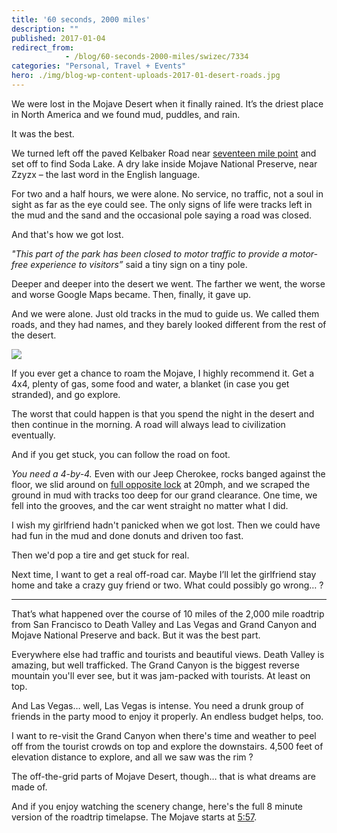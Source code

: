 ```yaml
---
title: '60 seconds, 2000 miles'
description: ""
published: 2017-01-04
redirect_from: 
            - /blog/60-seconds-2000-miles/swizec/7334
categories: "Personal, Travel + Events"
hero: ./img/blog-wp-content-uploads-2017-01-desert-roads.jpg
---
```

We were lost in the Mojave Desert when it finally rained. It’s the driest place in North America and we found mud, puddles, and rain.



It was the best.



We turned left off the paved Kelbaker Road near [seventeen mile point](https://www.google.com/maps/place/Soda+Lake/@35.2177389,-115.8921703,3920m/data=!3m1!1e3!4m5!3m4!1s0x80c5a2f67c7237db:0xc0edfaaf9e63aa37!8m2!3d35.16519!4d-116.07142) and set off to find Soda Lake. A dry lake inside Mojave National Preserve, near Zzyzx – the last word in the English language.



For two and a half hours, we were alone. No service, no traffic, not a soul in sight as far as the eye could see. The only signs of life were tracks left in the mud and the sand and the occasional pole saying a road was closed.



And that's how we got lost.



_"This part of the park has been closed to motor traffic to provide a motor-free experience to visitors”_ said a tiny sign on a tiny pole.



Deeper and deeper into the desert we went. The farther we went, the worse and worse Google Maps became. Then, finally, it gave up.



And we were alone. Just old tracks in the mud to guide us. We called them roads, and they had names, and they barely looked different from the rest of the desert.



![](./img/blog-wp-content-uploads-2017-01-desert-roads.jpg)



If you ever get a chance to roam the Mojave, I highly recommend it. Get a 4x4, plenty of gas, some food and water, a blanket (in case you get stranded), and go explore.



The worst that could happen is that you spend the night in the desert and then continue in the morning. A road will always lead to civilization eventually.



And if you get stuck, you can follow the road on foot.



_You need a 4-by-4._ Even with our Jeep Cherokee, rocks banged against the floor, we slid around on [full opposite lock](https://en.wikipedia.org/wiki/Opposite_lock) at 20mph, and we scraped the ground in mud with tracks too deep for our grand clearance. One time, we fell into the grooves, and the car went straight no matter what I did.



I wish my girlfriend hadn't panicked when we got lost. Then we could have had fun in the mud and done donuts and driven too fast.



Then we'd pop a tire and get stuck for real.



Next time, I want to get a real off-road car. Maybe I’ll let the girlfriend stay home and take a crazy guy friend or two. What could possibly go wrong… ?



* * *



That’s what happened over the course of 10 miles of the 2,000 mile roadtrip from San Francisco to Death Valley and Las Vegas and Grand Canyon and Mojave National Preserve and back. But it was the best part.



Everywhere else had traffic and tourists and beautiful views. Death Valley is amazing, but well trafficked. The Grand Canyon is the biggest reverse mountain you'll ever see, but it was jam-packed with tourists. At least on top.



And Las Vegas… well, Las Vegas is intense. You need a drunk group of friends in the party mood to enjoy it properly. An endless budget helps, too.



I want to re-visit the Grand Canyon when there's time and weather to peel off from the tourist crowds on top and explore the downstairs. 4,500 feet of elevation distance to explore, and all we saw was the rim ?



The off-the-grid parts of Mojave Desert, though… that is what dreams are made of.



And if you enjoy watching the scenery change, here's the full 8 minute version of the roadtrip timelapse. The Mojave starts at [5:57](https://youtu.be/ZGFtrvLIq1g?t=357).